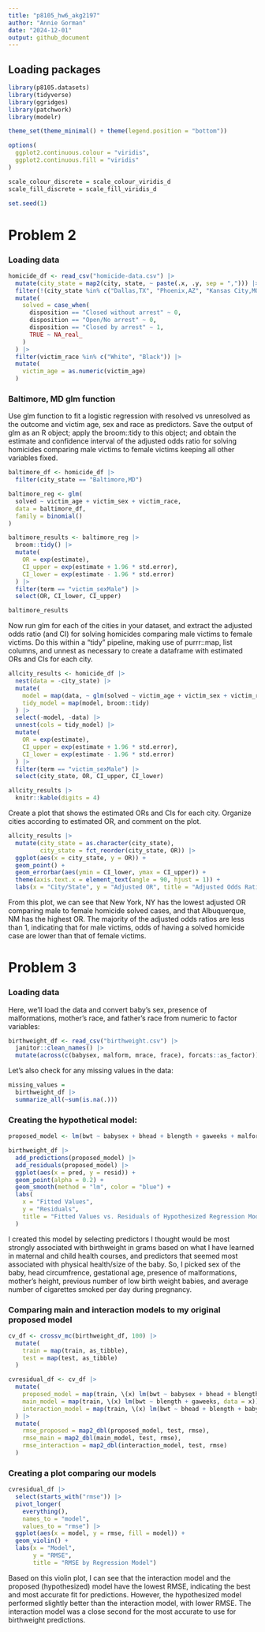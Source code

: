 ```yaml
---
title: "p8105_hw6_akg2197"
author: "Annie Gorman"
date: "2024-12-01"
output: github_document
---
```


## Loading packages 

```r
library(p8105.datasets)
library(tidyverse)
library(ggridges)
library(patchwork)
library(modelr)

theme_set(theme_minimal() + theme(legend.position = "bottom"))

options(
  ggplot2.continuous.colour = "viridis",
  ggplot2.continuous.fill = "viridis"
)

scale_colour_discrete = scale_colour_viridis_d
scale_fill_discrete = scale_fill_viridis_d

set.seed(1)
```

# Problem 2

### Loading data

```r
homicide_df <- read_csv("homicide-data.csv") |>
  mutate(city_state = map2(city, state, ~ paste(.x, .y, sep = ","))) |>  
  filter(!(city_state %in% c("Dallas,TX", "Phoenix,AZ", "Kansas City,MO", "Tulsa,AL"))) |> 
  mutate(
    solved = case_when(
      disposition == "Closed without arrest" ~ 0,
      disposition == "Open/No arrest" ~ 0, 
      disposition == "Closed by arrest" ~ 1,
      TRUE ~ NA_real_  
    )
  ) |> 
  filter(victim_race %in% c("White", "Black")) |>  
  mutate(
    victim_age = as.numeric(victim_age)  
  )
```

### Baltimore, MD glm function

Use glm function to fit a logistic regression with resolved vs unresolved as the outcome and victim age, sex and race as predictors. Save the output of glm as an R object; apply the broom::tidy to this object; and obtain the estimate and confidence interval of the adjusted odds ratio for solving homicides comparing male victims to female victims keeping all other variables fixed.

```r
baltimore_df <- homicide_df |>
  filter(city_state == "Baltimore,MD") 

baltimore_reg <- glm(
  solved ~ victim_age + victim_sex + victim_race, 
  data = baltimore_df, 
  family = binomial()
)

baltimore_results <- baltimore_reg |>
  broom::tidy() |>
  mutate(
    OR = exp(estimate),  
    CI_upper = exp(estimate + 1.96 * std.error),  
    CI_lower = exp(estimate - 1.96 * std.error)  
  ) |>
  filter(term == "victim_sexMale") |>
  select(OR, CI_lower, CI_upper)  

baltimore_results
```

Now run glm for each of the cities in your dataset, and extract the adjusted odds ratio (and CI) for solving homicides comparing male victims to female victims. Do this within a “tidy” pipeline, making use of purrr::map, list columns, and unnest as necessary to create a dataframe with estimated ORs and CIs for each city.

```r
allcity_results <- homicide_df |>
  nest(data = -city_state) |>
  mutate(
    model = map(data, ~ glm(solved ~ victim_age + victim_sex + victim_race, data = .x, family = binomial())), 
    tidy_model = map(model, broom::tidy)
  ) |>
  select(-model, -data) |>
  unnest(cols = tidy_model) |>
  mutate(
    OR = exp(estimate), 
    CI_upper = exp(estimate + 1.96 * std.error),  
    CI_lower = exp(estimate - 1.96 * std.error)   
  ) |>
  filter(term == "victim_sexMale") |>
  select(city_state, OR, CI_upper, CI_lower)

allcity_results |>
  knitr::kable(digits = 4)
```

Create a plot that shows the estimated ORs and CIs for each city. Organize cities according to estimated OR, and comment on the plot.

```r
allcity_results |>
  mutate(city_state = as.character(city_state),  
         city_state = fct_reorder(city_state, OR)) |>  
  ggplot(aes(x = city_state, y = OR)) +
  geom_point() + 
  geom_errorbar(aes(ymin = CI_lower, ymax = CI_upper)) +  
  theme(axis.text.x = element_text(angle = 90, hjust = 1)) +
  labs(x = "City/State", y = "Adjusted OR", title = "Adjusted Odds Ratio for Male vs Female Victims")
```

From this plot, we can see that New York, NY has the lowest adjusted OR comparing male to female homicide solved cases, and that Albuquerque, NM has the highest OR. The majority of the adjusted odds ratios are less than 1, indicating that for male victims, odds of having a solved homicide case are lower than that of female victims. 

# Problem 3 

### Loading data 

Here, we'll load the data and convert baby's sex, presence of malformations, mother's race, and father's race from numeric to factor variables:

```r
birthweight_df <- read_csv("birthweight.csv") |>
  janitor::clean_names() |>
  mutate(across(c(babysex, malform, mrace, frace), forcats::as_factor))
```

Let's also check for any missing values in the data: 

```r
missing_values = 
  birthweight_df |>
  summarize_all(~sum(is.na(.)))
```

### Creating the hypothetical model:

```r
proposed_model <- lm(bwt ~ babysex + bhead + blength + gaweeks + malform + mheight + pnumlbw + smoken, data = birthweight_df)

birthweight_df |>
  add_predictions(proposed_model) |>
  add_residuals(proposed_model) |>
  ggplot(aes(x = pred, y = resid)) +  
  geom_point(alpha = 0.2) +  
  geom_smooth(method = "lm", color = "blue") +  
  labs(
    x = "Fitted Values",
    y = "Residuals", 
    title = "Fitted Values vs. Residuals of Hypothesized Regression Model"
  )
```

I created this model by selecting predictors I thought would be most strongly associated with birthweight in grams based on what I have learned in maternal and child health courses, and predictors that seemed most associated with physical health/size of the baby. So, I picked sex of the baby, head circumfrence, gestational age, presence of malformations, mother's height, previous number of low birth weight babies, and average number of cigarettes smoked per day during pregnancy. 

### Comparing main and interaction models to my original proposed model 

```r
cv_df <- crossv_mc(birthweight_df, 100) |>
  mutate(
    train = map(train, as_tibble),
    test = map(test, as_tibble)
  )

cvresidual_df <- cv_df |>
  mutate(
    proposed_model = map(train, \(x) lm(bwt ~ babysex + bhead + blength + gaweeks + malform + mheight + pnumlbw + smoken, data = x)), 
    main_model = map(train, \(x) lm(bwt ~ blength + gaweeks, data = x)),   
    interaction_model = map(train, \(x) lm(bwt ~ bhead + blength + babysex + bhead * blength * babysex, data = x)) 
  ) |>
  mutate(
    rmse_proposed = map2_dbl(proposed_model, test, rmse), 
    rmse_main = map2_dbl(main_model, test, rmse),
    rmse_interaction = map2_dbl(interaction_model, test, rmse)
  )
```

### Creating a plot comparing our models 

```r
cvresidual_df |>
  select(starts_with("rmse")) |>
  pivot_longer(
    everything(),
    names_to = "model",
    values_to = "rmse") |>
  ggplot(aes(x = model, y = rmse, fill = model)) + 
  geom_violin() + 
  labs(x = "Model", 
       y = "RMSE",
       title = "RMSE by Regression Model")
```

Based on this violin plot, I can see that the interaction model and the proposed (hypothesized) model have the lowest RMSE, indicating the best and most accurate fit for predictions. However, the hypothesized model performed slightly better than the interaction model, with lower RMSE. The interaction model was a close second for the most accurate to use for birthweight predictions. 
